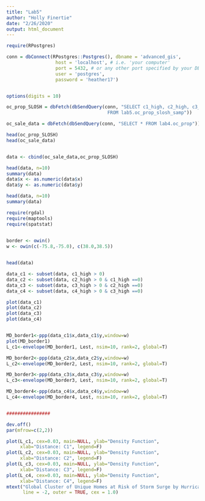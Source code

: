 ```yaml
---
title: "Lab5"
author: "Holly Finertie"
date: "2/26/2020"
output: html_document
---
```


```r
require(RPostgres)

conn = dbConnect(RPostgres::Postgres(), dbname = 'advanced_gis', 
                  host = 'localhost', # i.e. 'your computer'
                  port = 5432, # or any other port specified by your DBA
                  user = 'postgres',
                  password = 'heather17')


options(digits = 10)

oc_prop_SLOSH = dbFetch(dbSendQuery(conn, "SELECT c1_high, c2_high, c3_high, c4_high  
                                     FROM lab5.oc_prop_slosh_samp"))

oc_sale_data = dbFetch(dbSendQuery(conn, "SELECT * FROM lab4.oc_prop"))

head(oc_prop_SLOSH)
head(oc_sale_data)


data <- cbind(oc_sale_data,oc_prop_SLOSH)

head(data, n=10)
summary(data)
data$x <- as.numeric(data$x)
data$y <- as.numeric(data$y)

head(data, n=10)
summary(data)

require(rgdal)
require(maptools)
require(spatstat)
 

border <- owin()
w <- owin(c(-75.8,-75.0), c(38.0,38.5))


head(data)

data_c1 <- subset(data, c1_high > 0) 
data_c2 <- subset(data, c2_high > 0 & c1_high ==0) 
data_c3 <- subset(data, c3_high > 0 & c2_high ==0) 
data_c4 <- subset(data, c4_high > 0 & c3_high ==0) 

plot(data_c1)
plot(data_c2)
plot(data_c3)
plot(data_c4)


MD_border1<-ppp(data_c1$x,data_c1$y,window=w)
plot(MD_border1)
L_c1<-envelope(MD_border1, Lest, nsim=10, rank=2, global=T)

MD_border2<-ppp(data_c2$x,data_c2$y,window=w)
L_c2<-envelope(MD_border2, Lest, nsim=10, rank=2, global=T)

MD_border3<-ppp(data_c3$x,data_c3$y,window=w)
L_c3<-envelope(MD_border3, Lest, nsim=10, rank=2, global=T)

MD_border4<-ppp(data_c4$x,data_c4$y,window=w)
L_c4<-envelope(MD_border4, Lest, nsim=10, rank=2, global=T)


################

dev.off()
par(mfrow=c(2,2))

plot(L_c1, cex=0.03, main=NULL, ylab="Density Function", 
     xlab="Distance: C1", legend=F)
plot(L_c2, cex=0.03, main=NULL, ylab="Density Function", 
     xlab="Distance: C2", legend=F)
plot(L_c3, cex=0.03, main=NULL, ylab="Density Function", 
     xlab="Distance: C3", legend=F)
plot(L_c4, cex=0.03, main=NULL, ylab="Density Function", 
     xlab="Distance: C4", legend=F)
mtext("Global Cluster of Unique Homes at Risk of Storm Surge by Hurricane Class", side =3,
      line = -2, outer = TRUE, cex = 1.0)

```

